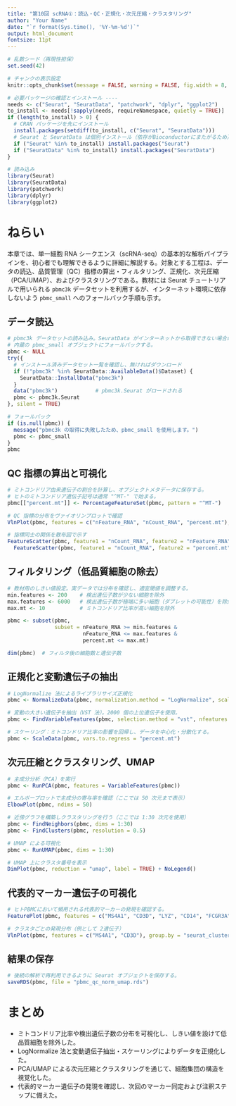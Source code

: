 ```yaml
---
title: "第10回 scRNA①：読込・QC・正規化・次元圧縮・クラスタリング"
author: "Your Name"
date: "`r format(Sys.time(), '%Y-%m-%d')`"
output: html_document
fontsize: 11pt
---
```


```r
# 乱数シード（再現性担保）
set.seed(42)

# チャンクの表示設定
knitr::opts_chunk$set(message = FALSE, warning = FALSE, fig.width = 8, fig.height = 5)

# 必要パッケージの確認とインストール ----
needs <- c("Seurat", "SeuratData", "patchwork", "dplyr", "ggplot2")
to_install <- needs[!sapply(needs, requireNamespace, quietly = TRUE)]
if (length(to_install) > 0) {
  # CRAN パッケージを先にインストール
  install.packages(setdiff(to_install, c("Seurat", "SeuratData")))
  # Seurat と SeuratData は個別インストール（依存がBioconductorにまたがるため）
  if ("Seurat" %in% to_install) install.packages("Seurat")
  if ("SeuratData" %in% to_install) install.packages("SeuratData")
}

# 読み込み
library(Seurat)
library(SeuratData)
library(patchwork)
library(dplyr)
library(ggplot2)
```

# ねらい
本章では、単一細胞 RNA シークエンス（scRNA-seq）の基本的な解析パイプラインを、初心者でも理解できるように詳細に解説する。対象とする工程は、データの読込、品質管理（QC）指標の算出・フィルタリング、正規化、次元圧縮（PCA/UMAP）、およびクラスタリングである。教材には Seurat チュートリアルで用いられる `pbmc3k` データセットを利用するが、インターネット環境に依存しないよう `pbmc_small` へのフォールバック手順も示す。

## データ読込
```r
# pbmc3k データセットの読み込み。SeuratData がインターネットから取得できない場合には、
# 内蔵の pbmc_small オブジェクトにフォールバックする。
pbmc <- NULL
try({
  # インストール済みデータセット一覧を確認し、無ければダウンロード
  if (!"pbmc3k" %in% SeuratData::AvailableData()$Dataset) {
    SeuratData::InstallData("pbmc3k")
  }
  data("pbmc3k")            # pbmc3k.Seurat がロードされる
  pbmc <- pbmc3k.Seurat
}, silent = TRUE)

# フォールバック
if (is.null(pbmc)) {
  message("pbmc3k の取得に失敗したため、pbmc_small を使用します。")
  pbmc <- pbmc_small
}
pbmc
```

## QC 指標の算出と可視化
```r
# ミトコンドリア由来遺伝子の割合を計算し、オブジェクトメタデータに保存する。
# ヒトのミトコンドリア遺伝子記号は通常 "^MT-" で始まる。
pbmc[["percent.mt"]] <- PercentageFeatureSet(pbmc, pattern = "^MT-")

# QC 指標の分布をヴァイオリンプロットで確認
VlnPlot(pbmc, features = c("nFeature_RNA", "nCount_RNA", "percent.mt"), ncol = 3)

# 指標同士の関係を散布図で示す
FeatureScatter(pbmc, feature1 = "nCount_RNA", feature2 = "nFeature_RNA") +
  FeatureScatter(pbmc, feature1 = "nCount_RNA", feature2 = "percent.mt")
```

## フィルタリング（低品質細胞の除去）
```r
# 教材用のしきい値設定。実データでは分布を確認し、適宜閾値を調整する。
min.features <- 200    # 検出遺伝子数が少ない細胞を除外
max.features <- 6000   # 検出遺伝子数が極端に多い細胞（ダブレットの可能性）を除外
max.mt <- 10           # ミトコンドリア比率が高い細胞を除外

pbmc <- subset(pbmc,
               subset = nFeature_RNA >= min.features &
                        nFeature_RNA <= max.features &
                        percent.mt <= max.mt)

dim(pbmc)  # フィルタ後の細胞数と遺伝子数
```

## 正規化と変動遺伝子の抽出
```r
# LogNormalize 法によるライブラリサイズ正規化
pbmc <- NormalizeData(pbmc, normalization.method = "LogNormalize", scale.factor = 1e4)

# 変動の大きい遺伝子を抽出（VST 法）。2000 個の上位遺伝子を使用。
pbmc <- FindVariableFeatures(pbmc, selection.method = "vst", nfeatures = 2000)

# スケーリング：ミトコンドリア比率の影響を回帰し、データを中心化・分散化する。
pbmc <- ScaleData(pbmc, vars.to.regress = "percent.mt")
```

## 次元圧縮とクラスタリング、UMAP
```r
# 主成分分析（PCA）を実行
pbmc <- RunPCA(pbmc, features = VariableFeatures(pbmc))

# エルボープロットで主成分の寄与率を確認（ここでは 50 次元まで表示）
ElbowPlot(pbmc, ndims = 50)

# 近傍グラフを構築しクラスタリングを行う（ここでは 1:30 次元を使用）
pbmc <- FindNeighbors(pbmc, dims = 1:30)
pbmc <- FindClusters(pbmc, resolution = 0.5)

# UMAP による可視化
pbmc <- RunUMAP(pbmc, dims = 1:30)

# UMAP 上にクラスタ番号を表示
DimPlot(pbmc, reduction = "umap", label = TRUE) + NoLegend()
```

## 代表的マーカー遺伝子の可視化
```r
# ヒトPBMCにおいて頻用される代表的マーカーの発現を確認する。
FeaturePlot(pbmc, features = c("MS4A1", "CD3D", "LYZ", "CD14", "FCGR3A", "MS4A7"))

# クラスタごとの発現分布（例として 2遺伝子）
VlnPlot(pbmc, features = c("MS4A1", "CD3D"), group.by = "seurat_clusters", pt.size = 0)
```

## 結果の保存
```r
# 後続の解析で再利用できるように Seurat オブジェクトを保存する。
saveRDS(pbmc, file = "pbmc_qc_norm_umap.rds")
```

# まとめ
- ミトコンドリア比率や検出遺伝子数の分布を可視化し、しきい値を設けて低品質細胞を除外した。  
- LogNormalize 法と変動遺伝子抽出・スケーリングによりデータを正規化した。  
- PCA/UMAP による次元圧縮とクラスタリングを通じて、細胞集団の構造を視覚化した。  
- 代表的マーカー遺伝子の発現を確認し、次回のマーカー同定および注釈ステップに備えた。